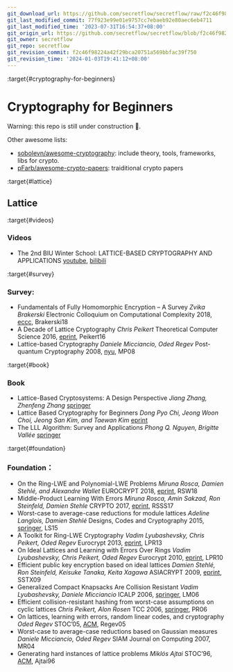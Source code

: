 ```yaml
---
git_download_url: https://github.com/secretflow/secretflow/raw/f2c46f98224a42f29bca20751a569bbfac39f750/docs/awesome-pets/tutorials/crypto-beginner.md
git_last_modified_commit: 77f923e99e01e9757cc7ebaeb92e80aec6eb4711
git_last_modified_time: '2023-07-31T16:54:37+08:00'
git_origin_url: https://github.com/secretflow/secretflow/blob/f2c46f98224a42f29bca20751a569bbfac39f750/docs/awesome-pets/tutorials/crypto-beginner.md
git_owner: secretflow
git_repo: secretflow
git_revision_commit: f2c46f98224a42f29bca20751a569bbfac39f750
git_revision_time: '2024-01-03T19:41:12+08:00'
---
```


:target{#cryptography-for-beginners}

# Cryptography for Beginners

Warning: this repo is still under construction 🚧.

Other awesome lists:

- [sobolevn/awesome-cryptography](https://github.com/sobolevn/awesome-cryptography): include theory, tools, frameworks, libs for crypto.
- [pFarb/awesome-crypto-papers](https://github.com/pFarb/awesome-crypto-papers): traiditional crypto papers

:target{#lattice}

## Lattice

:target{#videos}

### Videos

- The 2nd BIU Winter School: LATTICE-BASED CRYPTOGRAPHY AND APPLICATIONS
  [youtube](https://www.youtube.com/watch?v=4ulHOV8iLls), [bilibili](https://www.bilibili.com/video/BV1hy4y1Y7bU?p=1\&amp;vd_source=98ba517588b869cd91153ae00ae5d453)

:target{#survey}

### Survey:

- Fundamentals of Fully Homomorphic Encryption – A Survey
  <em>Zvika Brakerski</em>
  Electronic Colloquium on Computational Complexity 2018, [eccc](https://eccc.weizmann.ac.il/report/2018/125/), Brakerski18
- A Decade of Lattice Cryptography
  <em>Chris Peikert</em>
  Theoretical Computer Science 2016, [eprint](https://eprint.iacr.org/2015/939.pdf), Peikert16
- Lattice-based Cryptography
  <em>Daniele Micciancio, Oded Regev</em>
  Post-quantum Cryptography 2008, [nyu](https://cims.nyu.edu/~regev/papers/pqc.pdf), MP08

:target{#book}

### Book

- Lattice-Based Cryptosystems: A Design Perspective
  <em>Jiang Zhang, Zhenfeng Zhang</em>
  [springer](https://link.springer.com/book/10.1007/978-981-15-8427-5)
- Lattice Based Cryptography for Beginners
  <em>Dong Pyo Chi, Jeong Woon Choi, Jeong San Kim, and Taewan Kim</em>
  [eprint](https://eprint.iacr.org/2015/938.pdf)
- The LLL Algorithm: Survey and Applications
  <em>Phong Q. Nguyen, Brigitte Vallée</em>
  [springer](https://link.springer.com/book/10.1007/978-3-642-02295-1)

:target{#foundation}

### Foundation：

- On the Ring-LWE and Polynomial-LWE Problems
  <em>Miruna Rosca, Damien Stehlé, and Alexandre Wallet</em>
  EUROCRYPT 2018, [eprint](https://eprint.iacr.org/2018/170.pdf), RSW18
- Middle-Product Learning With Errors
  <em>Miruna Rosca, Amin Sakzad, Ron Steinfeld, Damien Stehle</em>
  CRYPTO 2017, [eprint](https://eprint.iacr.org/2017/628.pdf), RSSS17
- Worst-case to average-case reductions for module lattices
  <em>Adeline Langlois, Damien Stehlé</em>
  Designs, Codes and Cryptography 2015, [springer](https://link.springer.com/article/10.1007/s10623-014-9938-4), LS15
- A Toolkit for Ring-LWE Cryptography
  <em>Vadim Lyubashevsky, Chris Peikert, Oded Regev</em>
  Eurocrypt 2013, [eprint](https://eprint.iacr.org/2013/293.pdf), LPR13
- On Ideal Lattices and Learning with Errors Over Rings
  <em>Vadim Lyubashevsky, Chris Peikert, Oded Regev</em>
  Eurocrypt 2010, [eprint](https://eprint.iacr.org/2012/230.pdf), LPR10
- Efficient public key encryption based on ideal lattices
  <em>Damien Stehlé, Ron Steinfeld, Keisuke Tanaka, Keita Xagawa</em>
  ASIACRYPT 2009, [eprint](https://eprint.iacr.org/2009/285.pdf), SSTX09
- Generalized Compact Knapsacks Are Collision Resistant
  <em>Vadim Lyubashevsky, Daniele Micciancio</em>
  ICALP 2006, [springer](https://link.springer.com/chapter/10.1007/11787006_13), LM06
- Efficient collision-resistant hashing from worst-case assumptions on cyclic lattices
  <em>Chris Peikert, Alon Rosen</em>
  TCC 2006, [springer](https://link.springer.com/chapter/10.1007/11681878_8), PR06
- On lattices, learning with errors, random linear codes, and cryptography
  <em>Oded Regev</em>
  STOC’05, [ACM](https://dl.acm.org/doi/10.1145/1060590.1060603), Regev05
- Worst-case to average-case reductions based on Gaussian measures
  <em>Daniele Micciancio, Oded Regev</em>
  SIAM Journal on Computing 2007, MR04
- Generating hard instances of lattice problems
  <em>Miklós Ajtai</em>
  STOC’96, [ACM](https://dl.acm.org/doi/10.1145/237814.237838), Ajtai96
